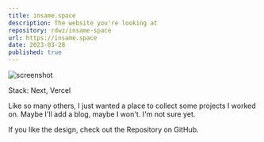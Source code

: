 ```yaml
---
title: insame.space
description: The website you're looking at
repository: rdwz/insame-space
url: https://insame.space
date: 2023-03-28
published: true
---
```


![screenshot](../../images/insame-space.webp)

Stack: Next, Vercel

Like so many others, I just wanted a place to collect some projects I worked on. Maybe I'll add a blog, maybe I won't. I'm not sure yet.

If you like the design, check out the Repository on GitHub.
